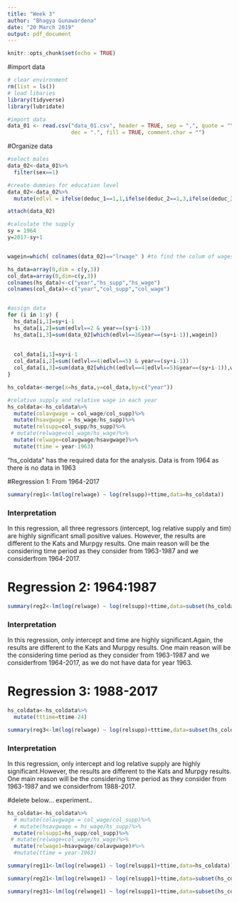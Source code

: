 ---
title: "Week 3"
author: "Bhagya Gunawardena"
date: "20 March 2019"
output: pdf_document
---

```{r setup, include=FALSE}
knitr::opts_chunk$set(echo = TRUE)

```
#import data
```{r getdata, message=FALSE,warning=FALSE}
# clear environment
rm(list = ls())
# load libaries
library(tidyverse)
library(lubridate)

#import data
data_01 <- read.csv("data_01.csv", header = TRUE, sep = ",", quote = "\"",
                    dec = ".", fill = TRUE, comment.char = "")
```
#Organize data

```{r organizedata, message=FALSE,warning=FALSE}

#select males
data_02<-data_01%>%
  filter(sex==1)

#create dummies for education level
data_02<-data_02%>%
  mutate(edlvl = ifelse(deduc_1==1,1,ifelse(deduc_2==1,3,ifelse(deduc_3==1,4,ifelse(deduc_4==1,5,2)))))

attach(data_02)

#calculate the supply
sy = 1964
y=2017-sy+1


wagein=which( colnames(data_02)=="lrwage" ) #to find the colum of wages 

hs_data=array(0,dim = c(y,3))
col_data=array(0,dim=c(y,3))
colnames(hs_data)<-c("year","hs_supp","hs_wage")
colnames(col_data)<-c("year","col_supp","col_wage")


#assign data
for (i in 1:y) {
  hs_data[i,1]=sy+i-1
  hs_data[i,2]=sum(edlvl==2 & year==(sy+i-1))
  hs_data[i,3]=sum(data_02[which(edlvl==2&year==(sy+i-1)),wagein])
  
  
  col_data[i,1]=sy+i-1
  col_data[i,2]=sum((edlvl==4|edlvl==5) & year==(sy+i-1))
  col_data[i,3]=sum(data_02[which((edlvl==4|edlvl==5)&year==(sy+i-1)),wagein])
}

hs_coldata<-merge(x=hs_data,y=col_data,by=c("year"))

#relative supply and relative wage in each year
hs_coldata<-hs_coldata%>%
  mutate(colavgwage = col_wage/col_supp)%>%
  mutate(hsavgwage = hs_wage/hs_supp)%>%
  mutate(relsupp=col_supp/hs_supp)%>%
 # mutate(relwage=col_wage/hs_wage)%>%
  mutate(relwage=colavgwage/hsavgwage)%>%
  mutate(ttime = year-1963)

```
"hs_coldata" has the required data for the analysis. Data is from 1964 as there is no data in 1963

#Regression 1: From 1964-2017
```{r reg1, message=FALSE,warning=FALSE}
summary(reg1<-lm(log(relwage) ~ log(relsupp)+ttime,data=hs_coldata))

```
### Interpretation
In this regression, all three regressors (intercept, log relative supply and tim) are highly significant small positive values. However, the results are different to the Kats and Murpgy results. One main reason will be the considering time period as they consider from 1963-1987 and we considerfrom 1964-2017.

# Regression 2: 1964:1987
```{r reg2, message=FALSE,warning=FALSE}
summary(reg2<-lm(log(relwage) ~ log(relsupp)+ttime,data=subset(hs_coldata,year>=1964 & year<=1987)))

```
### Interpretation
In this regression, only intercept and time are highly significant.Again, the results are different to the Kats and Murpgy results. One main reason will be the considering time period as they consider from 1963-1987 and we considerfrom 1964-2017, as we do not have data for year 1963.

# Regression 3: 1988-2017
```{r reg3, message=FALSE,warning=FALSE}
hs_coldata<-hs_coldata%>%
  mutate(tttime=ttime-24)

summary(reg3<-lm(log(relwage) ~ log(relsupp)+tttime,data=subset(hs_coldata,year>=1988 & year<=2017)))

```
### Interpretation
In this regression, only intercept and log relative supply are highly significant.However, the results are different to the Kats and Murpgy results. One main reason will be the considering time period as they consider from 1963-1987 and we considerfrom 1988-2017.

#delete below... experiment..
```{r blah,message=FALSE,warning=FALSE}
hs_coldata<-hs_coldata%>%
  # mutate(colavgwage = col_wage/col_supp)%>%
  # mutate(hsavgwage = hs_wage/hs_supp)%>%
  mutate(relsupp1=hs_supp/col_supp)%>%
 # mutate(relwage=col_wage/hs_wage)%>%
  mutate(relwage1=hsavgwage/colavgwage)#%>%
  #mutate(ttime = year-1963)


```
```{r reg11, message=FALSE,warning=FALSE}
summary(reg11<-lm(log(relwage1) ~ log(relsupp1)+ttime,data=hs_coldata))

```
```{r reg21, message=FALSE,warning=FALSE}
summary(reg21<-lm(log(relwage1) ~ log(relsupp1)+ttime,data=subset(hs_coldata,year>=1964 & year<=1987)))

```
```{r reg31, message=FALSE,warning=FALSE}
summary(reg31<-lm(log(relwage1) ~ log(relsupp1)+ttime,data=subset(hs_coldata,year>=1988 & year<=2017)))

```


